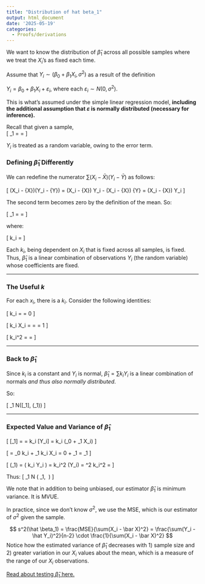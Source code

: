 ```yaml
---
title: "Distribution of hat beta_1"
output: html_document
date: '2025-05-19'
categories:
  - Proofs/derivations
---
```



We want to know the distribution of $\hat \beta_1$ across all possible samples where we treat the $X_i$'s as fixed each time.

Assume that $Y_i \sim(\beta_0 + \beta_1X_i, \sigma^2)$ as a result of the definition  

$Y_i= \beta_0 + \beta_1 X_i + \varepsilon_i$, where each $\varepsilon_i \sim N(0, \sigma^2)$.  

This is what's assumed under the simple linear regression model, **including the additional assumption that $\varepsilon$ is normally distributed (necessary for inference).**

Recall that given a sample,  
\[
\hat{\beta}_1 = \frac{S_{xy}}{S_{xx}} = \frac{\sum(X_i - \bar{X})(Y_i - \bar{Y})}{\sum(X_i - \bar{X})^2}
\]

 $Y_i$ is treated as a random variable, owing to the error term. 

### Defining $\hat{\beta}_1$ Differently

We can redefine the numerator $\sum(X_i - \bar{X})(Y_i - \bar{Y})$ as follows:

\[
\sum(X_i - \bar{X})(Y_i - \bar{Y}) = \sum (X_i - \bar{X}) Y_i - \sum (X_i - \bar{X}) \bar{Y} = \sum (X_i - \bar{X}) Y_i
\]

The second term becomes zero by the definition of the mean. So:

\[
\hat{\beta}_1 = \frac{\sum (X_i - \bar{X}) Y_i }{\sum(X_i - \bar{X})^2} = \sum [ k_i Y_i] 
\]

where:

\[
k_i = \frac{X_i - \bar{X}}{\sum(X_i - \bar{X})^2}
\]

Each $k_i$, being dependent on $X_i$ that is fixed across all samples, is fixed. Thus, $\hat \beta_1$ is a linear combination of observations $Y_i$ (the random variable) whose coefficients are fixed.

---

### The Useful $k$

For each $x_i$, there is a $k_i$. Consider the following identities:

\[
\sum k_i = \frac{\sum (X_i - \bar{X})}{\sum(X_i - \bar{X})^2} = 0
\]

\[
\sum k_i X_i = \frac{\sum [X_i^2 - X_i \bar{X}]}{\sum(X_i - \bar{X})^2} = \frac{\sum X_i^2 - n \bar{X}^2}{\sum X_i^2 - n \bar{X}^2} = 1
\]

\[
\sum k_i^2 = \frac{\sum (X_i - \bar{X})^2}{\left[\sum (X_i - \bar{X})^2\right]^2} = \frac{1}{\sum (X_i - \bar{X})^2}
\]

---

### Back to $\hat{\beta}_1$

Since $k_i$ is a constant and $Y_i$ is normal, $\hat{\beta}_1 = \sum k_i Y_i$ is a linear combination of normals _and thus also normally distributed_.

So:

\[
\hat{\beta}_1 \sim N(\mathbb{E}[\hat{\beta}_1], \text{Var}(\hat{\beta}_1))
\]

---

### Expected Value and Variance of $\hat{\beta}_1$

\[
\mathbb{E}[\hat{\beta}_1] = \mathbb{E}\left[ \sum k_i Y_i \right] = \sum k_i \mathbb{E}[Y_i] = \sum k_i (\beta_0 + \beta_1 X_i)
\]

\[
= \beta_0 \sum k_i + \beta_1 \sum k_i X_i = 0 + \beta_1 = \beta_1
\]

\[
\text{Var}(\hat{\beta}_1) = \text{Var}\left( \sum k_i Y_i \right) = \sum k_i^2 \text{Var}(Y_i) = \sigma^2 \sum k_i^2 = \frac{\sigma^2}{\sum (X_i - \bar{X})^2}
\]

Thus:
\[
\hat{\beta}_1 \sim N \left( \beta_1,\ \frac{\sigma^2}{\sum (X_i - \bar{X})^2} \right)
\]

We note that in addition to being unbiased, our estimator $\hat \beta_1$ is minimum variance. It is MVUE.

In practice, since we don't know $\sigma^2$, we use the MSE, which is our estimator of $\sigma^2$ given the sample. 

$$
s^2(\hat \beta_1) = \frac{MSE}{\sum(X_i - \bar X)^2} = \frac{\sum(Y_i - \hat Y_i)^2}{n-2} \cdot \frac{1}{\sum(X_i - \bar X)^2}
$$
Notice how the estimated variance of $\hat \beta_1$ decreases with 1) sample size and 2) greater variation in our $X_i$ values about the mean, which is a measure of the range of our $X_i$ observations.

[Read about testing $\hat \beta_1$ here.](/inference_tests/2025-06-17-t-test-linreg/t-test-linreg/)



